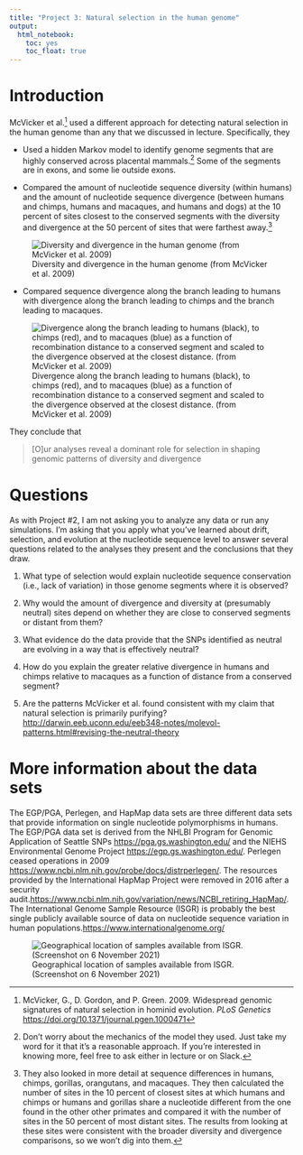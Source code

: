 ```yaml
---
title: "Project 3: Natural selection in the human genome"
output: 
  html_notebook:
    toc: yes
    toc_float: true
---
```


# Introduction

McVicker et al.^[McVicker, G., D. Gordon, and P. Green.  2009.  Widespread genomic signatures of natural selection in hominid evolution.  *PLoS Genetics*  [https://doi.org/10.1371/journal.pgen.1000471](https://doi.org/10.1371/journal.pgen.1000471)] used a different approach for detecting natural selection in the human genome than any that we discussed in lecture. Specifically, they

- Used a hidden Markov model to identify genome segments that are highly conserved across placental mammals.^[Don't worry about the mechanics of the model they used. Just take my word for it that it's a reasonable approach. If you're interested in knowing more, feel free to ask either in lecture or on Slack.] Some of the segments are in exons, and some lie outside exons. 

- Compared the amount of nucleotide sequence diversity (within humans) and the amount of nucleotide sequence divergence (between humans and chimps, humans and macaques, and humans and dogs) at the 10 percent of sites closest to the conserved segments with the diversity and divergence at the 50 percent of sites that were farthest away.^[They also looked in more detail at sequence differences in humans, chimps, gorillas, orangutans, and macaques. They then calculated the number of sites in the 10 percent of closest sites at which humans and chimps or humans and gorillas share a nucleotide different from the one found in the other other primates and compared it with the number of sites in the 50 percent of most distant sites. The results from looking at these sites were consistent with the broader diversity and divergence comparisons, so we won't dig into them.]

![Diversity and divergence in the human genome (from McVicker et al. 2009)](human-diversity-divergence.png)

- Compared sequence divergence along the branch leading to humans with divergence along the branch leading to chimps and the branch leading to macaques.

![Divergence along the branch leading to humans (black), to chimps (red), and to macaques (blue) as a function of recombination distance to a conserved segment and scaled to the divergence observed at the closest distance. (from McVicker et al. 2009)](human-chimp-macaque-divergence.png)


They conclude that

> [O]ur analyses reveal a dominant role for selection in shaping genomic patterns of diversity and divergence

# Questions

As with Project #2, I am not asking you to analyze any data or run any simulations. I'm asking that you apply what you've learned about drift, selection, and evolution at the nucleotide sequence level to answer several questions related to the analyses they present and the conclusions that they draw.

1. What type of selection would explain nucleotide sequence conservation (i.e., lack of variation) in those genome segments where it is observed?

2. Why would the amount of divergence and diversity at (presumably neutral) sites depend on whether they are close to conserved segments or distant from them?

3. What evidence do the data provide that the SNPs identified as neutral are evolving in a way that is effectively neutral?

4. How do you explain the greater relative divergence in humans and chimps relative to macaques as a function of distance from a conserved segment?

5. Are the patterns McVicker et al. found consistent with my claim that natural selection is primarily purifying? [http://darwin.eeb.uconn.edu/eeb348-notes/molevol-patterns.html#revising-the-neutral-theory](http://darwin.eeb.uconn.edu/eeb348-notes/molevol-patterns.html#revising-the-neutral-theory)

# More information about the data sets

The EGP/PGA, Perlegen, and HapMap data sets are three different data sets that provide information on single nucleotide polymorphisms in humans. The EGP/PGA data set is derived from the NHLBI Program for Genomic Application of Seattle SNPs [https://pga.gs.washington.edu/](https://pga.gs.washington.edu/) and the NIEHS Environmental Genome Project [https://egp.gs.washington.edu/](https://egp.gs.washington.edu/). Perlegen ceased operations in 2009 [https://www.ncbi.nlm.nih.gov/probe/docs/distrperlegen/](https://www.ncbi.nlm.nih.gov/probe/docs/distrperlegen/). The resources provided by the International HapMap Project were removed in 2016 after a security audit.[https://www.ncbi.nlm.nih.gov/variation/news/NCBI_retiring_HapMap/](https://www.ncbi.nlm.nih.gov/variation/news/NCBI_retiring_HapMap/). The International Genome Sample Resource (ISGR) is probably the best single publicly available source of data on nucleotide sequence variation in human populations.[https://www.internationalgenome.org/](https://www.internationalgenome.org/)

![Geographical location of samples available from ISGR. (Screenshot on 6 November 2021)](ISGR-locations.png)